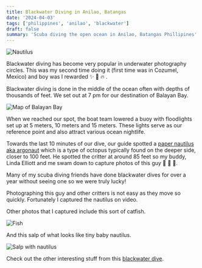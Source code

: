 ```yaml
---
title: Blackwater Diving in Anilao, Batangas
date: '2024-04-03'
tags: ['philippines', 'anilao', 'blackwater']
draft: false
summary: 'Scuba diving the open ocean in Anilao, Batangas Phillipines'
---
```


<Image
  src="/static/images/anilao-blackwater/nautilus.jpg"
  width={800}
  height={840}
  alt="Nautilus"
/>

Blackwater diving has become very popular in underwater photography circles. This was my second time doing it (first time was in Cozumel, Mexico) and boy was I rewarded ✨ 🤩 🔥 .

Blackwater diving is done in the middle of the ocean often with depths of thousands of feet. We set out at 7 pm for our destination of Balayan Bay.

<Image
  src="/static/images/anilao-blackwater/balayan-bay.jpg"
  width={800}
  height={840}
  alt="Map of Balayan Bay"
/>

When we reached our spot, the boat team lowered a buoy with floodlights set up at 5 meters, 10 meters and 15 meters. These lights serve as our reference point and also attract various ocean nightlife.

Towards the last 10 minutes of our dive, our guide spotted a [paper nautilus aka argonaut](https://oceanconservancy.org/blog/2020/10/05/paper-nautilus/) which is a type of octopus typically found on the deeper side, closer to 100 feet. He spotted the critter at around 85 feet so my buddy, Linda Elliott and me swam down to capture photos of this guy 📸 🎥 🎉.

Many of my scuba diving friends have done blackwater dives for over a year without seeing one so we were truly lucky!

Photographing this guy and other critters is not easy as they move so quickly. Fortunately I captured the nautilus on video.

<YouTube embedId="ls6aubV8g-k?si=r_j70S-XSi1rmqeL" />

Other photos that I captured include this sort of catfish.

<Image src="/static/images/anilao-blackwater/fish.jpg" width={800} height={840} alt="Fish" />

And this salp of what looks like tiny baby nautilus.

<Image
  src="/static/images/anilao-blackwater/sap-nautilus.jpg"
  width={800}
  height={840}
  alt="Salp with nautilus"
/>

Check out the other interesting stuff from this [blackwater dive](https://generosalitton.smugmug.com/AnilaoBlackwater/n-DC5Gfx).
